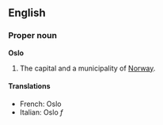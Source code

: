 ==English==
===Proper noun===
'''Oslo'''

#The capital and a municipality of [[Norway]].

====Translations====
*French: Oslo
*Italian: Oslo ''f''